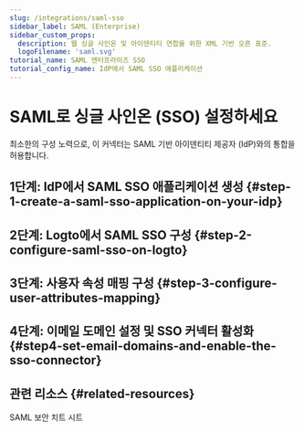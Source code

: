 ```yaml
---
slug: /integrations/saml-sso
sidebar_label: SAML (Enterprise)
sidebar_custom_props:
  description: 웹 싱글 사인온 및 아이덴티티 연합을 위한 XML 기반 오픈 표준.
  logoFilename: 'saml.svg'
tutorial_name: SAML 엔터프라이즈 SSO
tutorial_config_name: IdP에서 SAML SSO 애플리케이션
---
```




# SAML로 싱글 사인온 (SSO) 설정하세요

최소한의 구성 노력으로, 이 커넥터는 SAML 기반 아이덴티티 제공자 (IdP)와의 통합을 허용합니다.

<GuideTip />

## 1단계: IdP에서 SAML SSO 애플리케이션 생성 \{#step-1-create-a-saml-sso-application-on-your-idp}

<Step1 />

## 2단계: Logto에서 SAML SSO 구성 \{#step-2-configure-saml-sso-on-logto}

<Step2 />

## 3단계: 사용자 속성 매핑 구성 \{#step-3-configure-user-attributes-mapping}

<Step3 />

## 4단계: 이메일 도메인 설정 및 SSO 커넥터 활성화 \{#step4-set-email-domains-and-enable-the-sso-connector}

<Step4 />

## 관련 리소스 \{#related-resources}

<Url href="https://blog.logto.io/saml-security-cheat-sheet">SAML 보안 치트 시트</Url>
